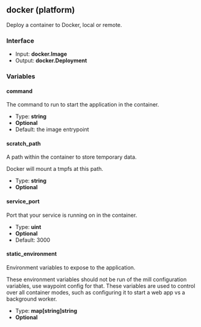 ## docker (platform)

Deploy a container to Docker, local or remote.

### Interface

- Input: **docker.Image**
- Output: **docker.Deployment**

### Variables

#### command

The command to run to start the application in the container.

- Type: **string**
- **Optional**
- Default: the image entrypoint

#### scratch_path

A path within the container to store temporary data.

Docker will mount a tmpfs at this path.

- Type: **string**
- **Optional**

#### service_port

Port that your service is running on in the container.

- Type: **uint**
- **Optional**
- Default: 3000

#### static_environment

Environment variables to expose to the application.

These environment variables should not be run of the mill configuration variables, use waypoint config for that. These variables are used to control over all container modes, such as configuring it to start a web app vs a background worker.

- Type: **map[string]string**
- **Optional**
